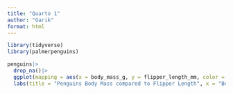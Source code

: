 ```yaml
---
title: "Quarto 1"
author: "Garik"
format: html
---
```


```r
library(tidyverse)
library(palmerpenguins)
```
```r
penguins|>
  drop_na()|>
  ggplot(mapping = aes(x = body_mass_g, y = flipper_length_mm, color = species)) + geom_point() + 
  labs(title = "Penguins Body Mass compared to Flipper Length", x = "Body Mass", y = "Flipper Length")
```

